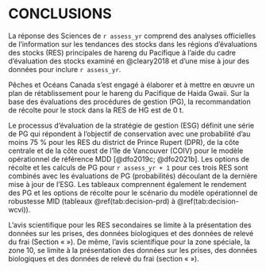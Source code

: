 # CONCLUSIONS

La réponse des Sciences de `r assess_yr` comprend des analyses officielles de l’information sur les tendances des stocks dans les régions d’évaluations des stocks (RES) principales de hareng du Pacifique à l’aide du cadre d’évaluation des stocks examiné en @cleary2018 et d’une mise à jour des données pour inclure `r assess_yr`.

Pêches et Océans Canada s’est engagé à élaborer et à mettre en œuvre un plan de rétablissement pour le hareng du Pacifique de Haida Gwaii.
Sur la base des évaluations des procédures de gestion (PG), la recommandation de récolte pour le stock dans la RES de HG est de 0&nbsp;t.

Le processus d’évaluation de la stratégie de gestion (ESG) définit une série de PG qui répondent à l’objectif de conservation avec une probabilité d’au moins 75 % pour les RES du district de Prince Rupert (DPR), de la côte centrale et de la côte ouest de l’île de Vancouver (COIV) pour le modèle opérationnel de référence MDD [@dfo2019c; @dfo2021b].
Les options de récolte et les calculs de PG pour `r assess_yr + 1` pour ces trois RES sont combinés avec les évaluations de PG (probabilités) découlant de la dernière mise à jour de l’ESG.
Les tableaux comprennent également le rendement des PG et les options de récolte pour le scénario du modèle opérationnel de robustesse MID (tableaux \@ref(tab:decision-prd) à \@ref(tab:decision-wcvi)).

L’avis scientifique pour les RES secondaires se limite à la présentation des données sur les prises, des données biologiques et des données de relevé du frai (Section « \nameref{sec:app-minor} »).
De même, l’avis scientifique pour la zone spéciale, la zone 10, se limite à la présentation des données sur les prises, des données biologiques et des données de relevé du frai (section « \nameref{sec:app-special} »).
